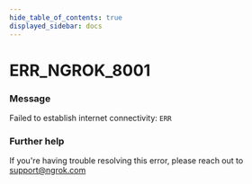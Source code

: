 ```yaml
---
hide_table_of_contents: true
displayed_sidebar: docs
---
```



# ERR_NGROK_8001

### Message

Failed to establish internet connectivity: `ERR`

### Further help

If you're having trouble resolving this error, please reach out to [support@ngrok.com](mailto:support@ngrok.com?subject=Help%20with%20ERR_NGROK_8001)

<ErrorDetails error="err_ngrok_8001" />
